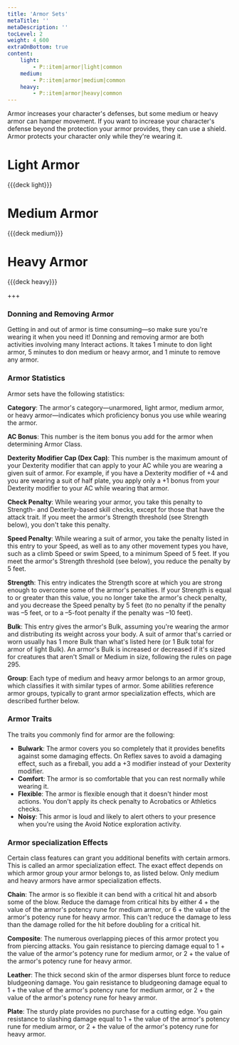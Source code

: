 ```yaml
---
title: 'Armor Sets'
metaTitle: ''
metaDescription: ''
tocLevel: 2
weight: 4_600
extraOnBottom: true
content:
    light:
        - P::item|armor|light|common
    medium:
        - P::item|armor|medium|common
    heavy:
        - P::item|armor|heavy|common
---
```


Armor increases your character's defenses, but some medium or heavy armor can hamper movement. If you want to increase your character's defense beyond the protection your armor provides, they can use a shield. Armor protects your character only while they're wearing it.

# Light Armor

{{{deck light}}}

# Medium Armor

{{{deck medium}}}

# Heavy Armor

{{{deck heavy}}}

+++

### Donning and Removing Armor

Getting in and out of armor is time consuming—so make sure you're wearing it when you need it! Donning and removing armor are both activities involving many Interact actions. It takes 1 minute to don light armor, 5 minutes to don medium or heavy armor, and 1 minute to remove any armor.

### Armor Statistics

Armor sets have the following statistics:

**Category**: The armor's category—unarmored, light armor, medium armor, or heavy armor—indicates which proficiency bonus you use while wearing the armor.

**AC Bonus**: This number is the item bonus you add for the armor when determining Armor Class.

**Dexterity Modifier Cap (Dex Cap)**: This number is the maximum amount of your Dexterity modifier that can apply to your AC while you are wearing a given suit of armor. For example, if you have a Dexterity modifier of +4 and you are wearing a suit of half plate, you apply only a +1 bonus from your Dexterity modifier to your AC while wearing that armor.

**Check Penalty**: While wearing your armor, you take this penalty to Strength- and Dexterity-based skill checks, except for those that have the attack trait. If you meet the armor's Strength threshold (see Strength below), you don't take this penalty.

**Speed Penalty**: While wearing a suit of armor, you take the penalty listed in this entry to your Speed, as well as to any other movement types you have, such as a climb Speed or swim Speed, to a minimum Speed of 5 feet. If you meet the armor's Strength threshold (see below), you reduce the penalty by 5 feet.

**Strength**: This entry indicates the Strength score at which you are strong enough to overcome some of the armor's penalties. If your Strength is equal to or greater than this value, you no longer take the armor's check penalty, and you decrease the Speed penalty by 5 feet (to no penalty if the penalty was –5 feet, or to a –5-foot penalty if the penalty was –10 feet).

**Bulk**: This entry gives the armor's Bulk, assuming you're wearing the armor and distributing its weight across your body. A suit of armor that's carried or worn usually has 1 more Bulk than what's listed here (or 1 Bulk total for armor of light Bulk). An armor's Bulk is increased or decreased if it's sized for creatures that aren't Small or Medium in size, following the rules on page 295.

**Group**: Each type of medium and heavy armor belongs to an armor group, which classifies it with similar types of armor. Some abilities reference armor groups, typically to grant armor specialization effects, which are described further below.

### Armor Traits

The traits you commonly find for armor are the following:

-   **Bulwark**: The armor covers you so completely that it provides benefits against some damaging effects. On Reflex saves to avoid a damaging effect, such as a fireball, you add a +3 modifier instead of your Dexterity modifier.
-   **Comfort**: The armor is so comfortable that you can rest normally while wearing it.
-   **Flexible**: The armor is flexible enough that it doesn't hinder most actions. You don't apply its check penalty to Acrobatics or Athletics checks.
-   **Noisy**: This armor is loud and likely to alert others to your presence when you're using the Avoid Notice exploration activity.

### Armor specialization Effects

Certain class features can grant you additional benefits with certain armors. This is called an armor specialization effect. The exact effect depends on which armor group your armor belongs to, as listed below. Only medium and heavy armors have armor specialization effects.

**Chain**: The armor is so flexible it can bend with a critical hit and absorb some of the blow. Reduce the damage from critical hits by either 4 + the value of the armor's potency rune for medium armor, or 6 + the value of the armor's potency rune for heavy armor. This can't reduce the damage to less than the damage rolled for the hit before doubling for a critical hit.

**Composite**: The numerous overlapping pieces of this armor protect you from piercing attacks. You gain resistance to piercing damage equal to 1 + the value of the armor's potency rune for medium armor, or 2 + the value of the armor's potency rune for heavy armor.

**Leather**: The thick second skin of the armor disperses blunt force to reduce bludgeoning damage. You gain resistance to bludgeoning damage equal to 1 + the value of the armor's potency rune for medium armor, or 2 + the value of the armor's potency rune for heavy armor.

**Plate**: The sturdy plate provides no purchase for a cutting edge. You gain resistance to slashing damage equal to 1 + the value of the armor's potency rune for medium armor, or 2 + the value of the armor's potency rune for heavy armor.
